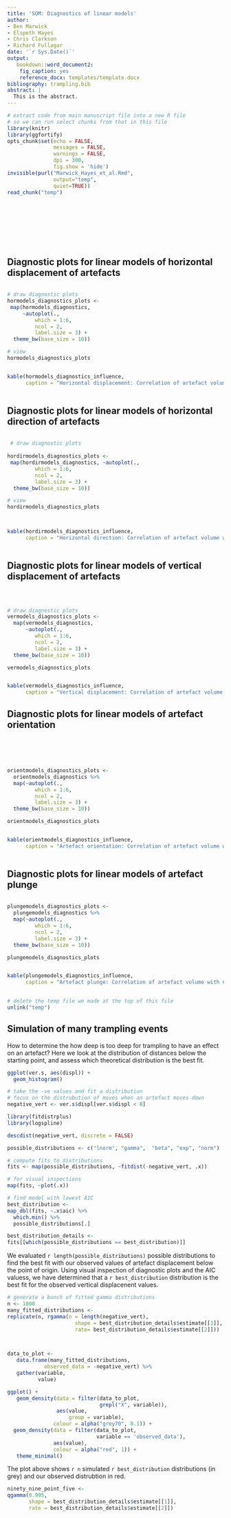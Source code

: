 ```yaml
---
title: 'SOM: Diagnostics of linear models'
author:
- Ben Marwick
- Elspeth Hayes
- Chris Clarkson
- Richard Fullagar
date: '`r Sys.Date()`'
output:
   bookdown::word_document2:
    fig_caption: yes
    reference_docx: templates/template.docx
bibliography: trampling.bib
abstract: |
  This is the abstract.
---
```


```r
# extract code from main manuscript file into a new R file
# so we can run select chunks from that in this file
library(knitr)
library(ggfortify)
opts_chunk$set(echo = FALSE, 
               messages = FALSE, 
               warnings = FALSE, 
               dpi = 300,
               fig.show = 'hide')
invisible(purl("Marwick_Hayes_et_al.Rmd",  
               output="temp",
               quiet=TRUE))
read_chunk("temp")
```


```r
```

```r
```

```r
```

```r
```

```r
```

```r
```

```r
```

```r
```

## Diagnostic plots for linear models of horizontal displacement of artefacts

```r
```

```r
# draw diagnostic plots
hormodels_diagnostics_plots <- 
 map(hormodels_diagnostics,
     ~autoplot(., 
         which = 1:6, 
         ncol = 2, 
         label.size = 3) + 
  theme_bw(base_size = 10))

# view
hormodels_diagnostics_plots


kable(hormodels_diagnostics_influence, 
      caption = "Horizontal displacement: Correlation of artefact volume with Cook's distance values for each model")
  
```

## Diagnostic plots for linear models of horizontal direction of artefacts

```r
```

```r

 # draw diagnostic plots
  
hordirmodels_diagnostics_plots <- 
 map(hordirmodels_diagnostics, ~autoplot(., 
         which = 1:6, 
         ncol = 2, 
         label.size = 3) + 
  theme_bw(base_size = 10))

# view
hordirmodels_diagnostics_plots



kable(hordirmodels_diagnostics_influence, 
      caption = "Horizontal direction: Correlation of artefact volume with Cook's distance values for each model")
 
```

## Diagnostic plots for linear models of vertical displacement of artefacts


```r
```

```r
```

```r
```

```r

# draw diagnostic plots
vermodels_diagnostics_plots <- 
  map(vermodels_diagnostics, 
      ~autoplot(., 
         which = 1:6, 
         ncol = 2, 
         label.size = 3) + 
  theme_bw(base_size = 10))

vermodels_diagnostics_plots


kable(vermodels_diagnostics_influence, 
      caption = "Vertical displacement: Correlation of artefact volume with Cook's distance values for each model")
```

## Diagnostic plots for linear models of artefact orientation

```r
```

```r
```

```r
```

```r
```

```r
```

```r
orientmodels_diagnostics_plots <- 
  orientmodels_diagnostics %>% 
  map(~autoplot(., 
         which = 1:6, 
         ncol = 2, 
         label.size = 3) + 
  theme_bw(base_size = 10))

orientmodels_diagnostics_plots


kable(orientmodels_diagnostics_influence, 
      caption = "Artefact orientation: Correlation of artefact volume with Cook's distance values for each model")
 
```

## Diagnostic plots for linear models of artefact plunge


```r
```


```r

plungemodels_diagnostics_plots <- 
  plungemodels_diagnostics %>% 
  map(~autoplot(., 
         which = 1:6, 
         ncol = 2, 
         label.size = 3) + 
  theme_bw(base_size = 10))

plungemodels_diagnostics_plots


kable(plungemodels_diagnostics_influence, 
      caption = "Artefact plunge: Correlation of artefact volume with Cook's distance values for each model")
 
```

```r
# delete the temp file we made at the top of this file
unlink("temp")
```

## Simulation of many trampling events

How to determine the how deep is too deep for trampling to have an effect on an artefact? Here we look at the distribution of distances below the starting point, and assess which theoretical distribution is the best fit. 

```r
ggplot(ver.s, aes(displ)) + 
  geom_histogram()

# take the -ve values and fit a distribution
# focus on the distrubution of moves when an artefact moves down
negative_vert <- ver.s$displ[ver.s$displ < 0]

library(fitdistrplus)
library(logspline)

descdist(negative_vert, discrete = FALSE)

possible_distributions <- c("lnorm", "gamma",  "beta", "exp", "norm")

# compute fits to distributions
fits <- map(possible_distributions, ~fitdist(-negative_vert, .x))

# for visual inspections
map(fits, ~plot(.x))

# find model with lowest AIC
best_distribution <- 
map_dbl(fits, ~.x$aic) %>% 
  which.min() %>% 
  possible_distributions[.]

best_distribution_details <- 
fits[[which(possible_distributions == best_distribution)]]
```

We evaluated `r length(possible_distributions)` possible distributions to find the best fit with our observed values of artefact displacement below the point of origin. Using visual inspection of diagnostic plots and the AIC valuess, we have determined that a `r best_distribution` distribution is the best fit for the observed vertical displacenent values.


```r
# generate a bunch of fitted gamma distributions
n <- 1000
many_fitted_distributions <- 
replicate(n, rgamma(n = length(negative_vert), 
                      shape = best_distribution_details$estimate[[1]], 
                      rate= best_distribution_details$estimate[[2]]))



data_to_plot <- 
   data.frame(many_fitted_distributions,
            observed_data = -negative_vert) %>% 
   gather(variable, 
          value)

ggplot() +
   geom_density(data = filter(data_to_plot, 
                              grepl("X", variable)),
                aes(value, 
                    group = variable),
               colour = alpha("grey70", 0.1)) +
  geom_density(data = filter(data_to_plot, 
                             variable == 'observed_data'),
               aes(value),
               colour = alpha("red", 1)) +
   theme_minimal()
```

The plot above shows `r n` simulated `r best_distribution` distributions (in grey) and our observed distrubtion in red. 

```r
ninety_nine_point_five <- 
qgamma(0.995, 
       shape = best_distribution_details$estimate[[1]],
       rate = best_distribution_details$estimate[[2]])
```

